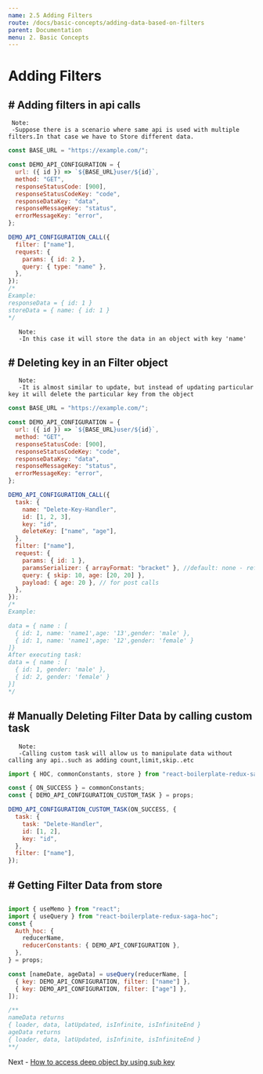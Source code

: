 ```yaml
---
name: 2.5 Adding Filters
route: /docs/basic-concepts/adding-data-based-on-filters
parent: Documentation
menu: 2. Basic Concepts
---
```


# Adding Filters

## # Adding filters in api calls

     Note:
     -Suppose there is a scenario where same api is used with multiple filters.In that case we have to Store different data.

```js
const BASE_URL = "https://example.com/";

const DEMO_API_CONFIGURATION = {
  url: ({ id }) => `${BASE_URL}user/${id}`,
  method: "GET",
  responseStatusCode: [900],
  responseStatusCodeKey: "code",
  responseDataKey: "data",
  responseMessageKey: "status",
  errorMessageKey: "error",
};

DEMO_API_CONFIGURATION_CALL({
  filter: ["name"],
  request: {
    params: { id: 2 },
    query: { type: "name" },
  },
});
/*
Example:
responseData = { id: 1 }
storeData = { name: { id: 1 }
*/
```

       Note:
       -In this case it will store the data in an object with key 'name'

## # Deleting key in an Filter object

       Note:
       -It is almost similar to update, but instead of updating particular key it will delete the particular key from the object

```js
const BASE_URL = "https://example.com/";

const DEMO_API_CONFIGURATION = {
  url: ({ id }) => `${BASE_URL}user/${id}`,
  method: "GET",
  responseStatusCode: [900],
  responseStatusCodeKey: "code",
  responseDataKey: "data",
  responseMessageKey: "status",
  errorMessageKey: "error",
};

DEMO_API_CONFIGURATION_CALL({
  task: {
    name: "Delete-Key-Handler",
    id: [1, 2, 3],
    key: "id",
    deleteKey: ["name", "age"],
  },
  filter: ["name"],
  request: {
    params: { id: 1 },
    paramsSerializer: { arrayFormat: "bracket" }, //default: none - refer query-string npm package
    query: { skip: 10, age: [20, 20] },
    payload: { age: 20 }, // for post calls
  },
});
/*
Example:

data = { name : [
  { id: 1, name: 'name1',age: '13',gender: 'male' },
  { id: 1, name: 'name1',age: '12',gender: 'female' }
]}
After executing task:
data = { name : [
  { id: 1, gender: 'male' },
  { id: 2, gender: 'female' }
}]
*/
```

## # Manually Deleting Filter Data by calling custom task

       Note:
       -Calling custom task will allow us to manipulate data without calling any api..such as adding count,limit,skip..etc

```js
import { HOC, commonConstants, store } from "react-boilerplate-redux-saga-hoc";

const { ON_SUCCESS } = commonConstants;
const { DEMO_API_CONFIGURATION_CUSTOM_TASK } = props;

DEMO_API_CONFIGURATION_CUSTOM_TASK(ON_SUCCESS, {
  task: {
    task: "Delete-Handler",
    id: [1, 2],
    key: "id",
  },
  filter: ["name"],
});
```

## # Getting Filter Data from store

##

```js
import { useMemo } from "react";
import { useQuery } from "react-boilerplate-redux-saga-hoc";
const {
  Auth_hoc: {
    reducerName,
    reducerConstants: { DEMO_API_CONFIGURATION },
  },
} = props;

const [nameDate, ageData] = useQuery(reducerName, [
  { key: DEMO_API_CONFIGURATION, filter: ["name"] },
  { key: DEMO_API_CONFIGURATION, filter: ["age"] },
]);

/**
nameData returns 
{ loader, data, latUpdated, isInfinite, isInfiniteEnd } 
ageData returns 
{ loader, data, latUpdated, isInfinite, isInfiniteEnd } 
**/
```

Next - [How to access deep object by using sub key](/docs/basic-concepts/using-subkey-for-accessing-deep-object)
